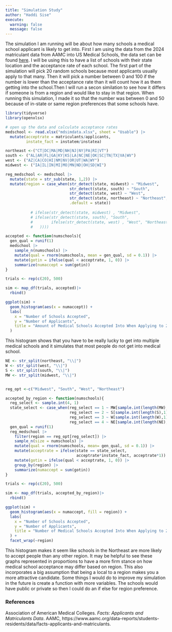 ```yaml
---
title: "Simulation Study"
author: "Haddi Sise"
execute: 
  warning: false
  message: false
---
```


The simulation I am running will be about how many schools a medical school applicant is likely to get into. First I am using the data from the 2024 matriculant data from AAMC into US Medical Schools, the data set can be found <a href=https://www.aamc.org/data-reports/students-residents/data/facts-applicants-and-matriculants>here</a>. I will be using this to have a list of schools with their state location and the acceptance rate of each school. The first part of the simulation will pick 20 random schools because most applicants usually apply to that many. Then it will pick a number between 0 and 100 if the number is lower than the acceptance rate than it will count how it as them getting into the school.Then I will run a secon similation to see how it differs if someone is from a region and would like to stay in that region. When running this simulation, I made it so that the number was between 0 and 50 because of in-state or same region preferences that some schools have.

```r
library(tidyverse)
library(openxlsx)
```

```r
# open up the data and calculate acceptance rates
medschool <- read.xlsx("mdsimdata.xlsx", sheet = "Usable") |>
  mutate(acceptrate = matriculants/applicants, 
         instate_fact = instatem/instatea)

northeast <-("CT|DC|MA|MD|NH|NJ|NY|PA|RI|VT")
south <- ("AL|AR|FL|GA|KY|KS|LA|NC|NE|OK|SC|TN|TX|VA|WV")
west <- ("AZ|CA|CO|HI|NM|NV|OR|UT|WA|WY")
midwest <- ("IA|IL|IN|MI|MO|MN|ND|OH|SD|WI")

reg_medschool <- medschool |>
  mutate(state = str_sub(state, 1,2)) |>
  mutate(region = case_when(str_detect(state, midwest) ~ "Midwest",
                            str_detect(state, south) ~ "South",
                            str_detect(state, west) ~ "West",
                            str_detect(state, northeast) ~ "Northeast",
                            .default = state))
           
           # ifelse(str_detect(state, midwest) , "Midwest",
           # ifelse(str_detect(state, south), "South", 
           #        ifelse(str_detect(state, west) , "West", "Northeast"
           #   ))))
```

```r
accepted <- function(numschools){
  gen_qual = runif(1)
  medschool |>
    sample_n(numschools) |>
    mutate(qual = rnorm(numschools, mean = gen_qual, sd = 0.1)) |>
    mutate(gotin = ifelse(qual < acceptrate, 1, 0)) |>
    summarize(numaccept = sum(gotin))
}
```

```r
trials <- rep(c(20), 500)

sim <- map_df(trials, accepted)|>
  rbind() 

ggplot(sim) +
  geom_histogram(aes(x = numaccept)) +
  labs(
    x = "Number of Schools Accepted",
    y = "Number of Applicants",
    title = "Amount of Medical Schools Accepted Into When Applying to 20 Schools"
  )
```

This histogram shows that you have to be really lucky to get into multiple medical schools and it simulates that most people do not get into medical school.

```r
NE <- str_split(northeast, "\\|")
W <- str_split(west, "\\|")
S <- str_split(south, "\\|")
MW <- str_split(midwest, "\\|")


reg_opt <-c("Midwest", "South", "West", "Northeast")

accepted_by_region <- function(numschools){
  reg_select <- sample.int(4, 1)
  state_select <- case_when(reg_select == 1 ~ MW[sample.int(length(MW),1)],
                            reg_select == 2 ~ S[sample.int(length(S),1)],
                            reg_select == 3 ~ W[sample.int(length(W),1)],
                            reg_select == 4 ~ NE[sample.int(length(NE),1)])
  gen_qual = runif(1)
  reg_medschool |>
    filter(region == reg_opt[reg_select]) |>
    sample_n(size = numschools) |>
    mutate(qual = rnorm(numschools, mean= gen_qual, sd = 0.1)) |>
    mutate(acceptrate = ifelse(state == state_select, 
                               acceptrate*instate_fact, acceptrate*1)) |>
    mutate(gotin = ifelse(qual < acceptrate, 1, 0)) |>
    group_by(region) |>
    summarize(numaccept = sum(gotin))
}
```

```r
trials <- rep(c(20), 500)

sim <- map_df(trials, accepted_by_region)|>
  rbind() 

ggplot(sim) +
  geom_histogram(aes(x = numaccept, fill = region)) +
  labs(
    x = "Number of Schools Accepted",
    y = "Number of Applicants",
    title = "Number of Medical Schools Accepted Into When Applying to 20 Schools"
  ) +
  facet_wrap(~region)
```

This histogram makes it seem like schools in the Northeast are more likely to accept people than any other region. It may be helpful to see these graphs represented in proportions to have a more firm stance on how medical school acceptance may differ based on region. This also incorporates a big assumption that being a local to a region makes you a more attractive candidate. Some things I would do to improve my simulation in the future is create a function with more variables. The schools would have public or private so then I could do an if else for region preference.

<h3>References</h3>

Association of American Medical Colleges. <i>Facts: Applicants and Matriculants Data</i>. AAMC, https://www.aamc.org/data-reports/students-residents/data/facts-applicants-and-matriculants.
